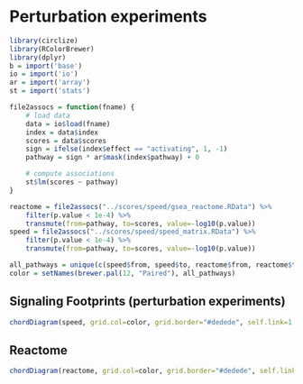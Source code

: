 # Perturbation experiments

```r
library(circlize)
library(RColorBrewer)
library(dplyr)
b = import('base')
io = import('io')
ar = import('array')
st = import('stats')

file2assocs = function(fname) {
    # load data
    data = io$load(fname)
    index = data$index
    scores = data$scores
    sign = ifelse(index$effect == "activating", 1, -1)
    pathway = sign * ar$mask(index$pathway) + 0

    # compute associations
    st$lm(scores ~ pathway)
}

reactome = file2assocs("../scores/speed/gsea_reactome.RData") %>%
    filter(p.value < 1e-4) %>%
    transmute(from=pathway, to=scores, value=-log10(p.value))
speed = file2assocs("../scores/speed/speed_matrix.RData") %>%
    filter(p.value < 1e-4) %>%
    transmute(from=pathway, to=scores, value=-log10(p.value))

all_pathways = unique(c(speed$from, speed$to, reactome$from, reactome$to))
color = setNames(brewer.pal(12, "Paired"), all_pathways)
```

## Signaling Footprints (perturbation experiments)

```r
chordDiagram(speed, grid.col=color, grid.border="#dedede", self.link=1, link.border="#dedede")
```

## Reactome

```r
chordDiagram(reactome, grid.col=color, grid.border="#dedede", self.link=1, link.border="#dedede")
```
